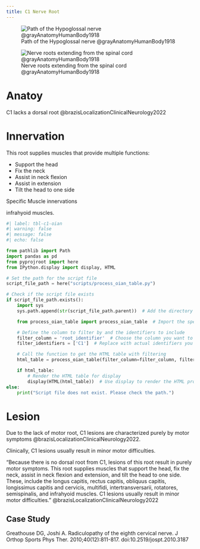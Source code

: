 ```yaml
---
title: C1 Nerve Root
---
```


![Path of the Hypoglossal nerve @grayAnatomyHumanBody1918](/The Archive/Images/Gray anatomy 1918 images/Neurology/image795 Plan of hypoglossal nerve.gif){#fig-gray1918-image795}

![Nerve roots extending from the spinal cord @grayAnatomyHumanBody1918](/The Archive/Images/Gray anatomy 1918 images/Neurology/image796 A portion of the spinal cord, showing its right lateral surface. The dura is opened and arranged to show the nerve roots.gif){#fig-gray1918-image796}

# Anatoy

C1 lacks a dorsal root @brazisLocalizationClinicalNeurology2022

# Innervation {#innervation}

This root supplies muscles that provide multiple functions:

- Support the head
- Fix the neck
- Assist in neck flexion
- Assist in extension
- Tilt the head to one side

Specific Muscle innervations

infrahyoid muscles.

```python
#| label: tbl-c1-oian
#| warning: false
#| message: false
#| echo: false

from pathlib import Path
import pandas as pd
from pyprojroot import here
from IPython.display import display, HTML

# Set the path for the script file
script_file_path = here("scripts/process_oian_table.py")

# Check if the script file exists
if script_file_path.exists():
    import sys
    sys.path.append(str(script_file_path.parent))  # Add the directory of the script to the system path

    from process_oian_table import process_oian_table  # Import the specific function

    # Define the column to filter by and the identifiers to include
    filter_column = 'root_identifier'  # Choose the column you want to filter by
    filter_identifiers = ['C1']  # Replace with actual identifiers you want to include

    # Call the function to get the HTML table with filtering
    html_table = process_oian_table(filter_column=filter_column, filter_identifiers=filter_identifiers)

    if html_table:
        # Render the HTML table for display
        display(HTML(html_table))  # Use display to render the HTML properly
else:
    print("Script file does not exist. Please check the path.")

```




# Lesion

Due to the lack of motor root, C1 lesions are characterized purely by motor symptoms @brazisLocalizationClinicalNeurology2022.


Clinically, C1 lesions usually result in minor motor difficulties.

"Because there is no dorsal root from C1, lesions of this root result in purely motor symptoms. This root supplies muscles that support the head, fix the neck, assist in neck flexion and extension, and tilt the head to one side. These, include the longus capitis, rectus capitis, obliquus capitis, longissimus capitis and cervicis, multifidi, intertransversarii, rotatores, semispinalis, and infrahyoid muscles. C1 lesions usually result in minor motor difficulties." @brazisLocalizationClinicalNeurology2022 


## Case Study

Greathouse DG, Joshi A. Radiculopathy of the eighth cervical nerve. J Orthop Sports Phys Ther. 2010;40(12):811-817. doi:10.2519/jospt.2010.3187